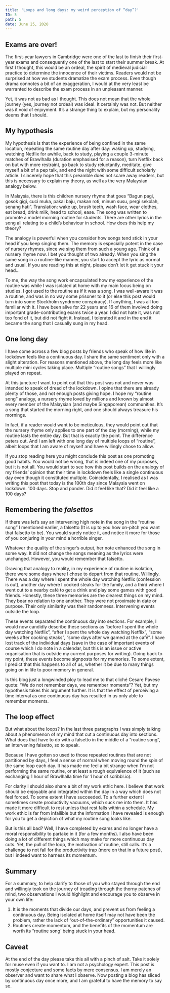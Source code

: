 ---
title: 'Loops and long days: my weird perception of “day”?'
ID: 5
path: 5
date: June 25, 2020
---

## Exams are over!

The first-year lawyers in Cambridge were one of the last to finish their first-year exams and
consequently one of the last to start their summer break. At first I thought, this would be an ordeal,
the spirit of medieval judicial practice to determine the innocence of their victims. Readers would not
be surprised at how we students dramatize the exam process. Even though drama connotes a bit of an
exaggeration, I would at the very least be warranted to describe the exam process in an unpleasant
manner.

Yet, it was not as bad as I thought. This does not mean that the whole journey (yes, journey not ordeal)
was ideal. It certainly was not. But neither was it void of enjoyment. It’s a strange thing to explain,
but my personality deems that I should.

## My hypothesis

My hypothesis is that the experience of being confined in the same location, repeating the same routine
day after day: waking up, studying, watching Netflix for awhile, back to study, playing a couple
3-minute matches of Brawlhalla (duration emphasised for a reason), turn Netflix back on but with more
restraint, go back to study reluctantly, meditate, give myself a bit of a pep talk, and end the night
with some difficult scholarly article. I sincerely hope that this preamble does not scare away readers,
but this is necessary to explain my theory, as well as the very Malaysian analogy below.

In Malaysia, there is this children nursery rhyme that goes “Bagun pagi, gosok gigi, cuci muka, pakai baju, makan roti, minum
susu, pergi sekolah, senang hati”. Translation: wake up, brush teeth, wash face, wear clothes, eat bread, drink milk, head
to school, ease. The song was written to promote a model morning routine for students. There are other lyrics in the song
all relating to a child’s behaviour in school. How does this help my theory?

The analogy is powerful when you consider how songs tend stick in your head if you keep singing them.
The memory is especially potent in the case of nursery rhymes, since we sing them from such a young age.
Think of a nursery rhyme now. I bet you thought of two already. When you sing the same song in a
routine-like manner, you start to accept the lyric as normal and usual. If you are reading this at
night, please don’t let it get stuck it your head…

To me, the way the song work encapsulated how my experience of the routine was while I was isolated at
home with my main focus being on studies. I got used to the routine as if it was a song. I was
well-aware it was a routine, and was in no way some prisoner to it (or else this post would turn into
some Stockholm syndrome conspiracy). If anything, I was all too familiar with it. I have been alive for
22 years and 16 of them involved doing important grade-contributing exams twice a year. I did not hate
it, was not too fond of it, but did not fight it. Instead, I tolerated it and in the end it became the
song that I casually sung in my head.

## One long day

I have come across a few blog posts by friends who speak of how life in lockdown feels like a continuous
day. I share the same sentiment only with a slight alteration. For reasons mentioned above, the long day
feels more like multiple mini cycles taking place. Multiple “routine songs” that I willingly played on
repeat.

At this juncture I want to point out that this post was not and never was intended to speak of dread of
the lockdown. I opine that there are already plenty of those, and not enough posts giving hope. I hope
my “routine song” analogy, a nursery rhyme loved by millions and known by almost every member of the
Malaysian (and maybe Singaporean) communities. It’s a song that started the morning right, and one
should always treasure his mornings.

In fact, if a reader would want to be meticulous, they would point out that the nursery rhyme only
applies to one part of the day (morning), while my routine lasts the entire day. But that is exactly the
point. The difference peters out. And I am left with one long day of multiple loops of “routine”, albeit
loops that I am aware of myself and have willingly chose to allow.

If you stop reading here you might conclude this post as one promoting good habits. You would not be
wrong, that is indeed one of my purposes, but it is not all. You would start to see how this post builds
on the analogy of my friends’ opinion that their time in lockdown feels like a single continuous day
even though it constituted multiple. Coincidentally, I realised as I was writing this post that today is
the 100th day since Malaysia went on lockdown. 100 days. Stop and ponder. Did it feel like that? Did it
feel like a 100 days?

## Remembering the <em>falsettos</em>

If there was let’s say an intervening high note in the song in the “routine song” I mentioned earlier, a
falsetto (It is up to you how on-pitch you want that falsetto to be). You would surely notice it, and
notice it more for those of you conjuring in your mind a horrible singer.

Whatever the quality of the singer’s output, her note enhanced the song in some way. It did not change
the songs meaning as the lyrics were unchanged. However, you would remember that falsetto.

Drawing that analogy to reality, in my experience of routine in isolation, there were some days where I chose to depart from
that routine. Willingly. There was a day where I spent the whole day watching Netflix (confession is out), another day where
I cooked steaks for the family, and a third where I went out to a nearby café to get a drink and play some games with good
friends. Honestly, these three memories are the clearest things on my mind. They bear no relation to one another. They were
not proximate in date or purpose. Their only similarity was their randomness. Intervening events outside the loop.

These events separated the continuous day into sections. For example, I would now candidly describe
these sections as “before I spent the whole day watching Netflix”, “after I spent the whole day watching
Netflix”, “some weeks after cooking steaks”, “some days after we gamed at the café”. I have lost track
of the individual days (save in the case of important events of course which I do note in a calendar,
but this is an issue or active organisation that is outside my current purposes for writing). Going back
to my point, these events become signposts for my memories. To some extent, I predict that this happens
to all of us, whether it be due to many things going on in life to poor memory in general.

Is this blog just a longwinded ploy to lead me to that cliché Cesare Pavese quote: “We do not remember
days, we remember moments”? Yet, but my hypothesis takes this argument further. It is that the effect of
perceiving a time interval as one continuous day has resulted in us only able to remember moments.

## The loop effect

But what about the loops? In the last three paragraphs I was simply talking about a phenomenon of my
mind that cut a continuous day into sections. What does that have to do with a falsetto in the middle of
a “routine song”, an intervening falsetto, so to speak.

Because I have gotten so used to those repeated routines that are not partitioned by days, I feel a
sense of normal when moving round the spin of the same loop each day. It has made me feel a bit strange
when I’m not performing the same routine, or at least a rough equivalence of it (such as exchanging 1
hour of Brawlhalla time for 1 hour of scribbl.io).

For clarity I should also share a bit of my work ethic here. I believe that work should be enjoyable and
integrated within the day in a way which does not feel forced. To some extent I have succeeded. To a
further extent I sometimes create productivity vacuums, which suck me into them. It has made it more
difficult to rest unless that rest falls within a schedule. My work ethic is far from infallible but the
information I have revealed is enough for you to get a depiction of what my routine song looks like.

But is this all bad? Well, I have completed by exams and no longer have a moral responsibility to
partake in it (for a few months). I also have been doing a lot of different things which may make for
more continuous day cuts. Yet, the pull of the loop, the motivation of routine, still calls. It’s a
challenge to not fall for the productivity trap (more on that in a future post), but I indeed want to
harness its momentum.

## Summary

For a summary, to help clarify to those of you who stayed through the end and willingly took on the
journey of treading through the thorny patches of mind, two observations I would highlight and encourage
you to observe in your own life:

<ol className="list--article">
  <li>
    It is the moments that divide our days, and prevent us from feeling a continuous day. Being isolated at home itself
    may not have been the problem, rather the lack of “out-of-the-ordinary” opportunities it caused.
  </li>
  <li>
    Routines create momentum, and the benefits of the momentum are worth its “routine song’ being stuck in your head.
  </li>
</ol>

## Caveat

At the end of the day please take this all with a pinch of salt. Take it solely for muse even if you
want to. I am not a psychology expert. This post is mostly conjecture and some facts by mere consensus.
I am merely an observer and want to share what I observe. Now posting a blog has sliced by continuous
day once more, and I am grateful to have the memory to say so.
